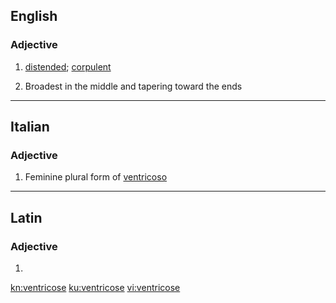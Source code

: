 ==English==

===Adjective===
{{en-adj}}

# [[distended]]; [[corpulent]]
# {{lb|en|mycology}} Broadest in the middle and tapering toward the ends

----

==Italian==

===Adjective===
{{head|it|adjective form}}

# Feminine plural form of [[ventricoso]]

----

==Latin==

===Adjective===
{{la-adj-form|ventricose}}

# {{inflection of|ventricosus||voc|m|s|lang=la}}

[[kn:ventricose]]
[[ku:ventricose]]
[[vi:ventricose]]